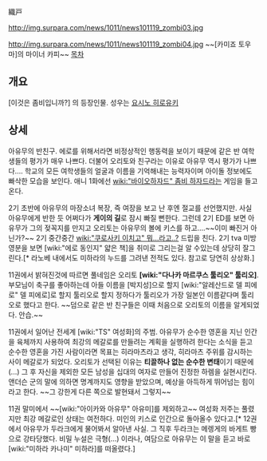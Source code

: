 織戸

http://img.surpara.com/news/1011/news101119_zombi03.jpg

http://img.surpara.com/news/1011/news101119_zombi04.jpg
~~[카미죠 토우마]의 마이너 카피~~
[[목차]]

== 개요 ==
[이것은 좀비입니까?] 의 등장인물. 성우는 [[요시노 히로유키]]

== 상세 ==
아유무의 반친구. 에로를 위해서라면 비정상적인 행동력을 보이기 때문에 같은 반 여학생들의 평가가 매우 나쁘다. 더불어 오리토와 친구라는 이유로 아유무 역시 평가가 나쁘다…. 학교의 모든 여학생들의 얼굴과 이름을 기억해내는 능력자이며 아이돌 정보에도 빠삭한 모습을 보인다. 애니 1화에선 [[wiki:"바이오하자드" 좀비 하자드]]라는 게임을 들고 온다.
 
2기 초반에 아유무의 마장소녀 복장, 즉 여장을 보고 난 후엔 절교를 선언했지만. 사실 아유무에게 반한 듯 어쩌다가 '''게이의 길'''로 잠시 빠질 뻔한다. 그런데 2기 ED를 보면 아유무가 그의 젖꼭지를 만지고 오리토는 아유무의 볼에 키스를 하고….~~이미 빠진거 아닌가?~~ 2기 중간중간 [[wiki:"쿠로사키 이치고" 뭐...라고..?]] 드립을 친다. 2기 tva 미방영분을 보면 [wiki:"에로 동인지" 얇은 책]을 취미로 그리는걸 알 수있는데 상당히 잘그린다.[* 라노베 내에서도 미하라의 누드를 그려낸 전적도 있다. 참고로 당연히 상상화.]

11권에서 밝혀진것에 따르면 풀네임은 오리토 '''[wiki:"다나카 마르쿠스 툴리오" 툴리오]'''. 부모님이 축구를 좋아하는데 아들 이름을 [박지성]으로 할지 [wiki:"알레산드로 델 피에로" 델 피에로]로 할지 툴리오로 할지 정하다가 툴리오가 가장 일본인 이름같다며 툴리오로 했다고 한다. ~~덤으로 같은 반 친구들은 이때 처음으로 오리토의 이름을 알게되었다. 안습.~~

11권에서 일어난 전세계 [wiki:"TS" 여성화]의 주범. 아유무가 순수한 영혼을 지닌 인간을 육체까지 사용하여 최강의 메갈로를 만들려는 계획을 실행하려 한다는 소식을 듣고 순수한 영혼을 가진 사람이라면 목표는 히라마츠라고 생각, 히라마츠 주위를 감시하는 사이 메갈로가 되었다. 오리토가 선택된 이유는 '''티끌하나 없는 순수한 변태'''이기 때문에(...) 그 후 자신을 제외한 모든 남성을 십대의 여자로 만들어 진정한 하렘을 실현시킨다. 앤더슨 군의 말에 의하면 명계까지도 영향을 받았으며, 예상을 아득하게 뛰어넘는 힘이라고 한다. ~~그 강한게 다른 쪽으로 발현돼서 그렇지~~

11권 말미에서 ~~[wiki:"아이카와 아유무" 아유미]를 제외하고~~ 여성화 저주는 풀렸지만 최강 메갈로인 상태는 여전하다. 미인의 키스로 인간으로 돌아올수 있다고.[* 12권에서 아유무가 두라크에게 물어봐서 알아낸 사실. 그 직후 두라크는 메렝게의 바게트 빵으로 강타당했다. 비밀 누설은 극형(...) 이라나, 여담으로 아유무는 이 말을 듣고 바로 [wiki:"미하라 카나미" 미하라]를 떠올렸다.]

